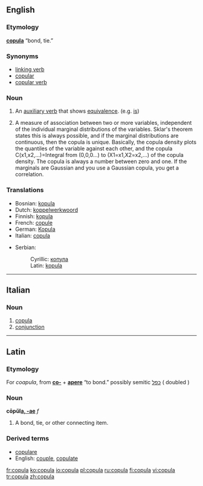 ==English==

===Etymology===
{{L.}} '''[[#Latin|copula]]''' “bond, tie.”

===Synonyms===
*[[linking verb]]
*[[copular]]
*[[copular verb]]

===Noun===
{{en-noun}}

# {{grammar}} An [[auxiliary verb]] that shows [[equivalence]].  (e.g. [[is]])
# {{statistics}} A measure of association between two or more variables, independent of the individual marginal distributions of the variables.  Sklar's theorem states this is always possible, and if the marginal distributions are continuous, then the copula is unique.  Basically, the copula density plots the quantiles of the variable against each other, and the copula C(x1,x2,...)=Integral from (0,0,0...) to (X1=x1,X2=x2,...) of the copula density.  The copula is always a number between zero and one.  If the marginals are Gaussian and you use a Gaussian copula, you get a correlation.

===Translations===
{{rfc-level|Translations at L3+ (AutoFormat would have corrected level of Translations)}}
{{top}}
*Bosnian: [[kopula#Bosnian|kopula]] {{f}}
*Dutch: [[koppelwerkwoord]] {{n}}
*Finnish: [[kopula]]
*French: [[copule]] {{f}}
*German: [[Kopula]] {{n}}
*Italian: [[copula#Italian|copula]] {{f}}
{{mid}}
*Serbian:
*:Cyrillic: [[копула#Serbian|копула]] {{m}}
*:Latin: [[kopula#Serbian|kopula]] {{m}}
{{bottom}}

----

==Italian==

===Noun===
{{it-noun|copul|f|a|e}}

# [[copula#English|copula]]
# [[conjunction]]

----

==Latin==

===Etymology===
For ''coapula'', from '''[[co-]]''' + '''[[apere]]''' “to bond.”
possibly semitic [[כפל]] ( doubled )

===Noun===
'''cōpŭl[[Wiktionary Appendix:Latin first declension|a, -ae]]''' ''f''

# A bond, tie, or other connecting item.

===Derived terms===
* [[copulare]]
* English: [[couple]], [[copulate]]

[[fr:copula]]
[[ko:copula]]
[[io:copula]]
[[pl:copula]]
[[ru:copula]]
[[fi:copula]]
[[vi:copula]]
[[tr:copula]]
[[zh:copula]]